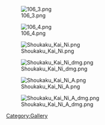 [[File:106_3.png]]

[[File:106_4.png]]

[[File:Shoukaku_Kai_Ni.png]]

[[File:Shoukaku_Kai_Ni_dmg.png]]

[[File:Shoukaku_Kai_Ni_A.png]]

[[File:Shoukaku_Kai_Ni_A_dmg.png]]

[[Category:Gallery]]